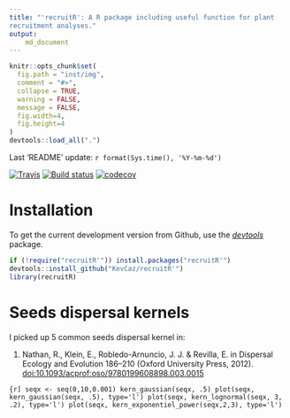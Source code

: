 ```yaml
---
title: "'recruitR': A R package including useful function for plant
recruitment analyses."
output:
    md_document
---
```



```r
knitr::opts_chunk$set(
  fig.path = "inst/img",
  comment = "#>",
  collapse = TRUE,
  warning = FALSE,
  message = FALSE,
  fig.width=4,
  fig.height=4
)
devtools::load_all(".")
```

Last 'README' update: `r format(Sys.time(), '%Y-%m-%d')`

 [![Travis](https://travis-ci.org/KevCaz/graphicsutils.svg?branch=master)](https://travis-ci.org/KevCaz/recruitr)
 [![Build status](https://ci.appveyor.com/api/projects/status/sk3sbvusvcyy0at0?svg=true)](https://ci.appveyor.com/project/KevCaz/recruitr)
[![codecov](https://codecov.io/gh/KevCaz/graphicsutils/branch/master/graph/badge.svg)](https://codecov.io/gh/KevCaz/graphicsutils)



# Installation

To get the current development version from Github, use the
[*devtools*](http://cran.r-project.org/web/packages/devtools/index.html) package.

```r
if (!require("recruitR'")) install.packages("recruitR'")
devtools::install_github("KevCaz/recruitR'")
library(recruitR)
```




# Seeds dispersal kernels

I picked up 5 common seeds dispersal kernel in:

1. Nathan, R., Klein, E., Robledo-Arnuncio, J. J. & Revilla, E. in Dispersal Ecology and Evolution 186–210 (Oxford University Press, 2012). [doi:10.1093/acprof:oso/9780199608898.003.0015](https://doi.org/10.1093/acprof:oso/9780199608898.003.0015 )



```{r]
seqx <- seq(0,10,0.001)
kern_gaussian(seqx, .5)
plot(seqx, kern_gaussian(seqx, .5), type='l')
plot(seqx, kern_lognormal(seqx, 3, .2), type='l')
plot(seqx, kern_exponentiel_power(seqx,2,3), type='l')
```
